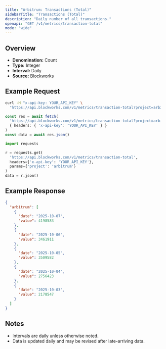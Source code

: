 ```yaml
---
title: "Arbitrum: Transactions (Total)"
sidebarTitle: "Transactions (Total)"
description: "Daily number of all transactions."
openapi: "GET /v1/metrics/transaction-total"
mode: "wide"
---
```


## Overview

- **Denomination:** Count
- **Type:** Integer
- **Interval:** Daily
- **Source:** Blockworks

## Example Request

<CodeGroup>

```bash cURL
curl -H "x-api-key: YOUR_API_KEY" \
  "https://api.blockworks.com/v1/metrics/transaction-total?project=arbitrum"
```

```typescript TypeScript
const res = await fetch(
  'https://api.blockworks.com/v1/metrics/transaction-total?project=arbitrum',
  { headers: { 'x-api-key': 'YOUR_API_KEY' } }
)
const data = await res.json()
```

```python Python
import requests

r = requests.get(
  'https://api.blockworks.com/v1/metrics/transaction-total',
  headers={'x-api-key': 'YOUR_API_KEY'},
  params={'project': 'arbitrum'}
)
data = r.json()
```

</CodeGroup>

## Example Response

```json
{
  "arbitrum": [
    {
      "date": "2025-10-07",
      "value": 4198583
    },
    {
      "date": "2025-10-06",
      "value": 3461911
    },
    {
      "date": "2025-10-05",
      "value": 3509582
    },
    {
      "date": "2025-10-04",
      "value": 2756423
    },
    {
      "date": "2025-10-03",
      "value": 2178547
    }
  ]
}
```

## Notes
- Intervals are daily unless otherwise noted.
- Data is updated daily and may be revised after late-arriving data.
